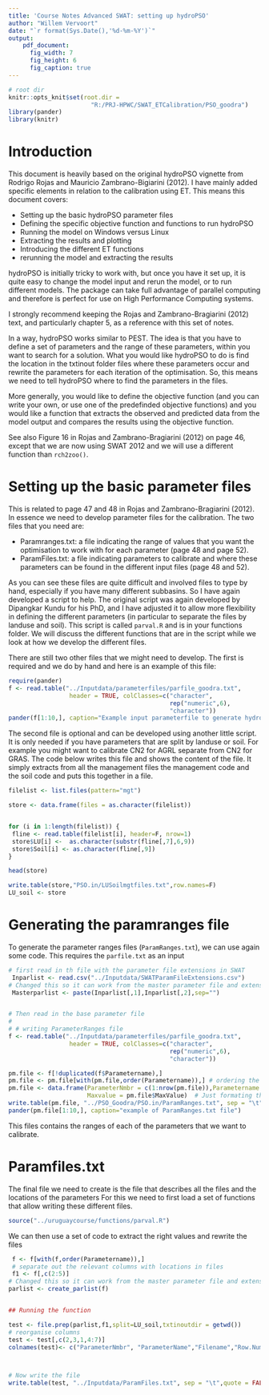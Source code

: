 ```yaml
---
title: 'Course Notes Advanced SWAT: setting up hydroPSO'
author: "Willem Vervoort"
date: "`r format(Sys.Date(),'%d-%m-%Y')`"
output: 
    pdf_document:
      fig_width: 7
      fig_height: 6
      fig_caption: true
---
```


```r
# root dir
knitr::opts_knit$set(root.dir = 
                       "R:/PRJ-HPWC/SWAT_ETCalibration/PSO_goodra")
library(pander)
library(knitr)
```

# Introduction  
This document is heavily based on the original hydroPSO vignette from Rodrigo Rojas and Mauricio Zambrano-Bigiarini (2012). I have mainly added specific elements in relation to the calibration using ET.
This means this document covers:

- Setting up the basic hydroPSO parameter files  
- Defining the specific objective function and functions to run hydroPSO  
- Running the model on Windows versus Linux  
- Extracting the results and plotting  
- Introducing the different ET functions  
- rerunning the model and extracting the results  

hydroPSO is initially tricky to work with, but once you have it set up, it is quite easy to change the model input and rerun the model, or to run different models. The package can take full advantage of parallel computing and therefore is perfect for use on High Performance Computing systems.  

I strongly recommend keeping the Rojas and Zambrano-Bragiarini (2012) text, and particularly chapter 5, as a reference with this set of notes.  

In a way, hydroPSO works similar to PEST. The idea is that you have to define a set of parameters and the range of these parameters, within you want to search for a solution. What you would like hydroPSO to do is find the location in the txtinout folder files where these parameters occur and rewrite the parameters for each iteration of the optimisation. So, this means we need to tell hydroPSO where to find the parameters in the files.

More generally, you would like to define the objective function (and you can write your own, or use one of the predefinded objective functions) and you would like a function that extracts the observed and predicted data from the model output and compares the results using the objective function.

See also Figure 16 in Rojas and Zambrano-Bragiarini (2012) on page 46, except that we are now using SWAT 2012 and we will use a different function than `rch2zoo()`.

# Setting up the basic parameter files  

This is related to page 47 and 48 in Rojas and Zambrano-Bragiarini (2012). In essence we need to develop parameter files for the calibration. The two files that you need are:  

- Paramranges.txt: a file indicating the range of values that you want the optimisation to work with for each parameter (page 48 and page 52).  
- ParamFiles.txt: a file indicating parameters to calibrate and where these parameters can be found in the different input files (page 48 and 52).

As you can see these files are quite difficult and involved files to type by hand, especially if you have many different subbasins. So I have again developed a script to help. The original script was again developed by Dipangkar Kundu for his PhD, and I have adjusted it to allow more flexibility in defining the different parameters (in particular to separate the files by landuse and soil).
This script is called `parval.R` and is in your functions folder. We will discuss the different functions that are in the script while we look at how we develop the different files.

There are still two other files that we might need to develop.
The first is required and we do by hand and here is an example of this file:
```r
require(pander)
f <- read.table("../Inputdata/parameterfiles/parfile_goodra.txt", 
                 header = TRUE, colClasses=c("character",
                                             rep("numeric",6),
                                             "character"))
pander(f[1:10,], caption="Example input parameterfile to generate hydroPSO parameter files")
```

The second file is optional and can be developed using another little script. It is only needed if you have parameters that are split by landuse or soil. For example you might want to calibrate CN2 for AGRL separate from CN2 for GRAS. 
The code below writes this file and shows the content of the file. It simply extracts from all the management files the management code and the soil code and puts this together in a file.

```r
filelist <- list.files(pattern="mgt")

store <- data.frame(files = as.character(filelist))


for (i in 1:length(filelist)) {
 fline <- read.table(filelist[i], header=F, nrow=1)
 store$LU[i] <-  as.character(substr(fline[,7],6,9))
 store$Soil[i] <- as.character(fline[,9])
}

head(store)

write.table(store,"PSO.in/LUSoilmgtfiles.txt",row.names=F)
LU_soil <- store

```

# Generating the paramranges file
To generate the parameter ranges files (`ParamRanges.txt`), we can use again some code. This requires the `parfile.txt` as an input

```r

# first read in th file with the parameter file extensions in SWAT
 Inparlist <- read.csv("../Inputdata/SWATParamFileExtensions.csv")
# Changed this so it can work from the master parameter file and extension list
 Masterparlist <- paste(Inparlist[,1],Inparlist[,2],sep="")


# Then read in the base parameter file
# 
# # writing ParameterRanges file
f <- read.table("../Inputdata/parameterfiles/parfile_goodra.txt",
                 header = TRUE, colClasses=c("character",
                                             rep("numeric",6),
                                             "character"))

pm.file <- f[!duplicated(f$Parametername),]
pm.file <- pm.file[with(pm.file,order(Parametername)),] # ordering the data to work with the function
pm.file <- data.frame(ParameterNmbr = c(1:nrow(pm.file)),Parametername = pm.file$Parametername, MinValue = pm.file$MinValue,
                      Maxvalue = pm.file$MaxValue)  # Just formating the table
write.table(pm.file, "../PSO_Goodra/PSO.in/ParamRanges.txt", sep = "\t",quote = FALSE, row.names = FALSE)
pander(pm.file[1:10,], caption="example of ParamRanges.txt file")
```

This files contains the ranges of each of the parameters that we want to calibrate.

# Paramfiles.txt

The final file we need to create is the file that describes all the files and the locations of the parameters
For this we need to first load a set of functions that allow writing these different files.

```r
source("../uruguaycourse/functions/parval.R")
```

We can then use a set of code to extract the right values and rewrite the files

```r

 f <- f[with(f,order(Parametername)),]
 # separate out the relevant columns with locations in files
 f1 <- f[,c(2:5)]
# Changed this so it can work from the master parameter file and extension list
parlist <- create_parlist(f)


## Running the function

test <- file.prep(parlist,f1,split=LU_soil,txtinoutdir = getwd())
# reorganise columns
test <- test[,c(2,3,1,4:7)]
colnames(test)<- c("ParameterNmbr", "ParameterName","Filename","Row.Number", "Col.Start", "Col.End", "DecimalPlaces")



# Now write the file
write.table(test, "../Inputdata/ParamFiles.txt", sep = "\t",quote = FALSE, row.names = FALSE)
```
